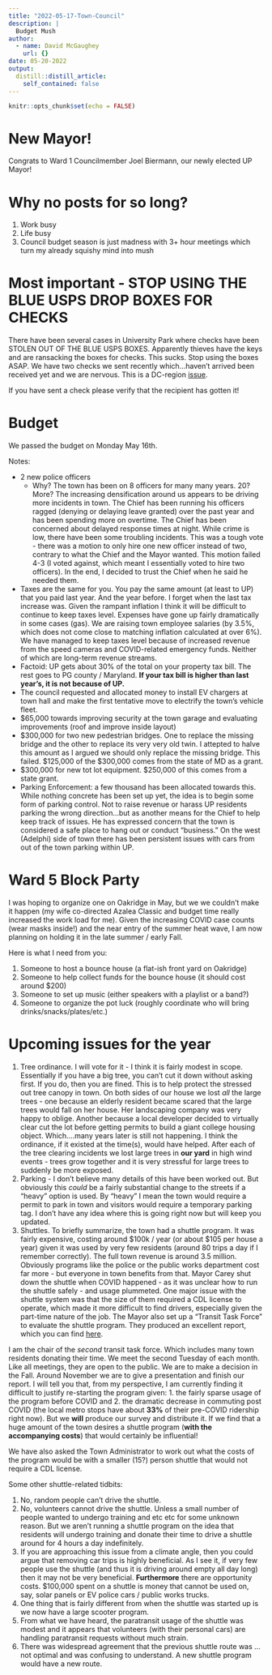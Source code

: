 ```yaml
---
title: "2022-05-17-Town-Council"
description: |
  Budget Mush
author:
  - name: David McGaughey
    url: {}
date: 05-20-2022
output:
  distill::distill_article:
    self_contained: false
---
```



```r
knitr::opts_chunk$set(echo = FALSE)
```

# New Mayor!

Congrats to Ward 1 Councilmember Joel Biermann, our newly elected UP Mayor!

# Why no posts for so long?

1. Work busy
2. Life busy
3. Council budget season is just madness with 3+ hour meetings which turn my already squishy mind into mush

# Most important  - STOP USING THE BLUE USPS DROP BOXES FOR CHECKS

There have been several cases in University Park where checks have been STOLEN OUT OF THE BLUE USPS BOXES. Apparently thieves have the keys and are ransacking the boxes for checks. This sucks. Stop using the boxes ASAP. We have two checks we sent recently which...haven't arrived been received yet and we are nervous. This is a DC-region [issue](https://www.washingtonpost.com/dc-md-va/2022/05/01/chevy-chase-mailbox-stolen-checks/).

If you have sent a check please verify that the recipient has gotten it! 

# Budget 

We passed the budget on Monday May 16th. 

Notes:

  - 2 new police officers
    - Why? The town has been on 8 officers for many many years. 20? More? The increasing densification around us appears to be driving more incidents in town. The Chief has been running his officers ragged (denying or delaying leave granted) over the past year and has been spending more on overtime. The Chief has been concerned about delayed response times at night. While crime is low, there have been some troubling incidents. This was a tough vote - there was a motion to only hire one new officer instead of two, contrary to what the Chief and the Mayor wanted. This motion failed 4-3 (I voted against, which meant I essentially voted to hire two officers). In the end, I decided to trust the Chief when he said he needed them. 
  - Taxes are the same for you. You pay the same amount (at least to UP) that you paid last year. And the year before. I forget when the last tax increase was. Given the rampant inflation I think it will be difficult to continue to keep taxes level. Expenses have gone up fairly dramatically in some cases (gas). We are raising town employee salaries (by 3.5%, which does not come close to matching inflation calculated at over 6%). We have managed to keep taxes level because of increased revenue from the speed cameras and COVID-related emergency funds. Neither of which are long-term revenue streams.
  - Factoid: UP gets about 30% of the total on your property tax bill. The rest goes to PG county / Maryland. **If your tax bill is higher than last year's, it is not because of UP.**
  - The council requested and allocated money to install EV chargers at town hall and make the first tentative move to electrify the town's vehicle fleet.
  - $65,000 towards improving security at the town garage and evaluating improvements (roof and improve inside layout)
  - \$300,000 for two new pedestrian bridges. One to replace the missing bridge and the other to replace its very very old twin. I attepted to halve this amount as I argued we should only replace the missing bridge. This failed. \$125,000 of the \$300,000 comes from the state of MD as a grant.
  - \$300,000 for new tot lot equipment. \$250,000 of this comes from a state grant.
  - Parking Enforcement: a few thousand has been allocated towards this. While nothing concrete has been set up yet, the idea is to begin some form of parking control. Not to raise revenue or harass UP residents parking the wrong direction...but as another means for the Chief to help keep track of issues. He has expressed concern that the town is considered a safe place to hang out or conduct "business." On the west (Adelphi) side of town there has been persistent issues with cars from out of the town parking within UP. 
  
# Ward 5 Block Party

I was hoping to organize one on Oakridge in May, but we we couldn't make it happen (my wife co-directed Azalea Classic and budget time really increased the work load for me). Given the increasing COVID case counts (wear masks inside!) and the near entry of the summer heat wave, I am now planning on holding it in the late summer / early Fall.

Here is what I need from you:

1. Someone to host a bounce house (a flat-ish front yard on Oakridge)
2. Someone to help collect funds for the bounce house (it should cost around $200)
3. Someone to set up music (either speakers with a playlist or a band?)
4. Someone to organize the pot luck (roughly coordinate who will bring drinks/snacks/plates/etc.)

# Upcoming issues for the year

1. Tree ordinance. I will vote for it - I think it is fairly modest in scope. Essentially if you have a big tree, you can't cut it down without asking first. If you do, then you are fined. This is to help protect the stressed out tree canopy in town. On both sides of our house we lost *all* the large trees - one because an elderly resident became scared that the large trees would fall on her house. Her landscaping company was very happy to oblige. Another because a local developer decided to virtually clear cut the lot before getting permits to build a giant college housing object. Which....many years later is still not happening. I think the ordinance, if it existed at the time(s), would have helped. After each of the tree clearing incidents we lost large trees in **our yard** in high wind events - trees grow together and it is very stressful for large trees to suddenly be more exposed. 
2. Parking - I don't believe many details of this have been worked out. But obviously this *could* be a fairly substantial change to the streets if a "heavy" option is used. By "heavy" I mean the town would require a permit to park in town and visitors would require a temporary parking tag. I don't have any idea where this is going right now but will keep you updated.
3. Shuttles. To briefly summarize, the town had a shuttle program. It was fairly expensive, costing around \$100k / year (or about \$105 per house a year) given it was used by very few residents (around 80 trips a day if I remember correctly). The full town revenue is around 3.5 million. Obviously programs like the police or the public works department cost far more - but everyone in town benefits from that. Mayor Carey shut down the shuttle when COVID happened - as it was unclear how to run the shuttle safely - and usage plummeted. One major issue with the shuttle system was that the size of them required a CDL license to operate, which made it more difficult to find drivers, especially given the part-time nature of the job. The Mayor also set up a "Transit Task Force" to evaluate the shuttle program. They produced an excellent report, which you can find [here](https://www.upmd.org/DocumentCenter/View/1779/UP-Transit-Task-Force-Report). 

I am the chair of the *second* transit task force.  Which includes many town residents donating their time. We meet the second Tuesday of each month. Like all meetings, they are open to the public. We are to make a decision in the Fall. Around November we are to give a presentation and finish our report. I will tell you that, from my perspective, I am currently finding it difficult to justify re-starting the program given: 1. the fairly sparse usage of the program before COVID and 2. the dramatic decrease in commuting post COVID (the local metro stops have about **33%** of their pre-COVID ridership right now). But we **will** produce our survey and distribute it. If we find that a huge amount of the town desires a shuttle program (**with the accompanying costs**) that would certainly be influential!

We have also asked the Town Administrator to work out what the costs of the program would be with a smaller (15?) person shuttle that would not require a CDL license. 

Some other shuttle-related tidbits:

1. No, random people can't drive the shuttle. 
2. No, volunteers cannot drive the shuttle. Unless a small number of people wanted to undergo training and etc etc for some unknown reason. But we aren't running a shuttle program on the idea that residents will undergo training and donate their time to drive a shuttle around for 4 hours a day indefinitely. 
3. If you are approaching this issue from a climate angle, then you could argue that removing car trips is highly beneficial. As I see it, if very few people use the shuttle (and thus it is driving around empty all day long) then it may not be very beneficial. **Furthermore** there are opportunity costs. \$100,000 spent on a shuttle is money that cannot be used on, say, solar panels or EV police cars / public works trucks.
4. One thing that is fairly different from when the shuttle was started up is we now have a large scooter program.
5. From what we have heard, the paratransit usage of the shuttle was modest and it appears that volunteers (with their personal cars) are handling paratransit requests without much strain. 
6. There was widespread agreement that the previous shuttle route was ... not optimal and was confusing to understand. A new shuttle program would have a new route. 